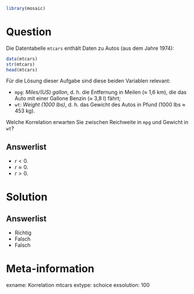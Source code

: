 ```r
library(mosaic)
```

Question
========

Die Datentabelle `mtcars` enthält Daten zu Autos (aus dem Jahre 1974):

```r
data(mtcars)
str(mtcars)
head(mtcars)
```

Für die Lösung dieser Aufgabe sind diese beiden Variablen relevant:

- `mpg`: *Miles/(US) gallon*, d. h. die Entfernung in Meilen ($\approx$ 1,6 km), die das Auto mit einer Gallone Benzin ($\approx$ 3,8 l) fährt;
- `wt`: *Weight (1000 lbs)*, d. h. das Gewicht des Autos in Pfund (1000 lbs $\approx$ 453 kg).

Welche Korrelation erwarten Sie zwischen Reichweite in `mpg` und Gewicht in `wt`?

Answerlist
----------
* $r < 0$.
* $r \approx 0$.
* $r > 0$.



Solution
========

Answerlist
----------
* Richtig
* Falsch
* Falsch

Meta-information
================
exname: Korrelation mtcars
extype: schoice
exsolution: 100